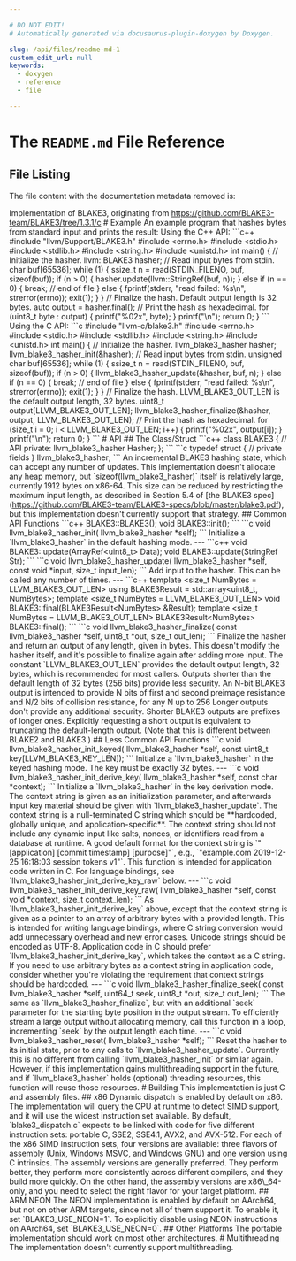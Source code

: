 ```yaml
---

# DO NOT EDIT!
# Automatically generated via docusaurus-plugin-doxygen by Doxygen.

slug: /api/files/readme-md-1
custom_edit_url: null
keywords:
  - doxygen
  - reference
  - file

---
```





# The `README.md` File Reference

<DoxygenPage pluginConfig={pluginConfig}>




## File Listing

The file content with the documentation metadata removed is:

<ProgramListing>

<CodeLine><Highlight kind="normal">Implementation of BLAKE3, originating from https://github.com/BLAKE3-team/BLAKE3/tree/1.3.1/c</Highlight></CodeLine>
<CodeLine></CodeLine>
<CodeLine><Highlight kind="normal"># Example</Highlight></CodeLine>
<CodeLine></CodeLine>
<CodeLine><Highlight kind="normal">An example program that hashes bytes from standard input and prints the</Highlight></CodeLine>
<CodeLine><Highlight kind="normal">result:</Highlight></CodeLine>
<CodeLine></CodeLine>
<CodeLine><Highlight kind="normal">Using the C++ API:</Highlight></CodeLine>
<CodeLine></CodeLine>
<CodeLine><Highlight kind="normal">&#96;&#96;&#96;c++</Highlight></CodeLine>
<CodeLine><Highlight kind="normal">#include &quot;llvm/Support/BLAKE3.h&quot;</Highlight></CodeLine>
<CodeLine><Highlight kind="normal">#include &lt;errno.h&gt;</Highlight></CodeLine>
<CodeLine><Highlight kind="normal">#include &lt;stdio.h&gt;</Highlight></CodeLine>
<CodeLine><Highlight kind="normal">#include &lt;stdlib.h&gt;</Highlight></CodeLine>
<CodeLine><Highlight kind="normal">#include &lt;string.h&gt;</Highlight></CodeLine>
<CodeLine><Highlight kind="normal">#include &lt;unistd.h&gt;</Highlight></CodeLine>
<CodeLine></CodeLine>
<CodeLine><Highlight kind="normal">int main() &#123;</Highlight></CodeLine>
<CodeLine><Highlight kind="normal">  // Initialize the hasher.</Highlight></CodeLine>
<CodeLine><Highlight kind="normal">  llvm::BLAKE3 hasher;</Highlight></CodeLine>
<CodeLine></CodeLine>
<CodeLine><Highlight kind="normal">  // Read input bytes from stdin.</Highlight></CodeLine>
<CodeLine><Highlight kind="normal">  char buf&#91;65536&#93;;</Highlight></CodeLine>
<CodeLine><Highlight kind="normal">  while (1) &#123;</Highlight></CodeLine>
<CodeLine><Highlight kind="normal">    ssize&#95;t n = read(STDIN&#95;FILENO, buf, sizeof(buf));</Highlight></CodeLine>
<CodeLine><Highlight kind="normal">    if (n &gt; 0) &#123;</Highlight></CodeLine>
<CodeLine><Highlight kind="normal">      hasher.update(llvm::StringRef(buf, n));</Highlight></CodeLine>
<CodeLine><Highlight kind="normal">    &#125; else if (n == 0) &#123;</Highlight></CodeLine>
<CodeLine><Highlight kind="normal">      break; // end of file</Highlight></CodeLine>
<CodeLine><Highlight kind="normal">    &#125; else &#123;</Highlight></CodeLine>
<CodeLine><Highlight kind="normal">      fprintf(stderr, &quot;read failed: %s\\n&quot;, strerror(errno));</Highlight></CodeLine>
<CodeLine><Highlight kind="normal">      exit(1);</Highlight></CodeLine>
<CodeLine><Highlight kind="normal">    &#125;</Highlight></CodeLine>
<CodeLine><Highlight kind="normal">  &#125;</Highlight></CodeLine>
<CodeLine></CodeLine>
<CodeLine><Highlight kind="normal">  // Finalize the hash. Default output length is 32 bytes.</Highlight></CodeLine>
<CodeLine><Highlight kind="normal">  auto output = hasher.final();</Highlight></CodeLine>
<CodeLine></CodeLine>
<CodeLine><Highlight kind="normal">  // Print the hash as hexadecimal.</Highlight></CodeLine>
<CodeLine><Highlight kind="normal">  for (uint8&#95;t byte : output) &#123;</Highlight></CodeLine>
<CodeLine><Highlight kind="normal">    printf(&quot;%02x&quot;, byte);</Highlight></CodeLine>
<CodeLine><Highlight kind="normal">  &#125;</Highlight></CodeLine>
<CodeLine><Highlight kind="normal">  printf(&quot;\\n&quot;);</Highlight></CodeLine>
<CodeLine><Highlight kind="normal">  return 0;</Highlight></CodeLine>
<CodeLine><Highlight kind="normal">&#125;</Highlight></CodeLine>
<CodeLine><Highlight kind="normal">&#96;&#96;&#96;</Highlight></CodeLine>
<CodeLine></CodeLine>
<CodeLine><Highlight kind="normal">Using the C API:</Highlight></CodeLine>
<CodeLine></CodeLine>
<CodeLine><Highlight kind="normal">&#96;&#96;&#96;c</Highlight></CodeLine>
<CodeLine><Highlight kind="normal">#include &quot;llvm-c/blake3.h&quot;</Highlight></CodeLine>
<CodeLine><Highlight kind="normal">#include &lt;errno.h&gt;</Highlight></CodeLine>
<CodeLine><Highlight kind="normal">#include &lt;stdio.h&gt;</Highlight></CodeLine>
<CodeLine><Highlight kind="normal">#include &lt;stdlib.h&gt;</Highlight></CodeLine>
<CodeLine><Highlight kind="normal">#include &lt;string.h&gt;</Highlight></CodeLine>
<CodeLine><Highlight kind="normal">#include &lt;unistd.h&gt;</Highlight></CodeLine>
<CodeLine></CodeLine>
<CodeLine><Highlight kind="normal">int main() &#123;</Highlight></CodeLine>
<CodeLine><Highlight kind="normal">  // Initialize the hasher.</Highlight></CodeLine>
<CodeLine><Highlight kind="normal">  llvm&#95;blake3&#95;hasher hasher;</Highlight></CodeLine>
<CodeLine><Highlight kind="normal">  llvm&#95;blake3&#95;hasher&#95;init(&amp;hasher);</Highlight></CodeLine>
<CodeLine></CodeLine>
<CodeLine><Highlight kind="normal">  // Read input bytes from stdin.</Highlight></CodeLine>
<CodeLine><Highlight kind="normal">  unsigned char buf&#91;65536&#93;;</Highlight></CodeLine>
<CodeLine><Highlight kind="normal">  while (1) &#123;</Highlight></CodeLine>
<CodeLine><Highlight kind="normal">    ssize&#95;t n = read(STDIN&#95;FILENO, buf, sizeof(buf));</Highlight></CodeLine>
<CodeLine><Highlight kind="normal">    if (n &gt; 0) &#123;</Highlight></CodeLine>
<CodeLine><Highlight kind="normal">      llvm&#95;blake3&#95;hasher&#95;update(&amp;hasher, buf, n);</Highlight></CodeLine>
<CodeLine><Highlight kind="normal">    &#125; else if (n == 0) &#123;</Highlight></CodeLine>
<CodeLine><Highlight kind="normal">      break; // end of file</Highlight></CodeLine>
<CodeLine><Highlight kind="normal">    &#125; else &#123;</Highlight></CodeLine>
<CodeLine><Highlight kind="normal">      fprintf(stderr, &quot;read failed: %s\\n&quot;, strerror(errno));</Highlight></CodeLine>
<CodeLine><Highlight kind="normal">      exit(1);</Highlight></CodeLine>
<CodeLine><Highlight kind="normal">    &#125;</Highlight></CodeLine>
<CodeLine><Highlight kind="normal">  &#125;</Highlight></CodeLine>
<CodeLine></CodeLine>
<CodeLine><Highlight kind="normal">  // Finalize the hash. LLVM&#95;BLAKE3&#95;OUT&#95;LEN is the default output length, 32 bytes.</Highlight></CodeLine>
<CodeLine><Highlight kind="normal">  uint8&#95;t output&#91;LLVM&#95;BLAKE3&#95;OUT&#95;LEN&#93;;</Highlight></CodeLine>
<CodeLine><Highlight kind="normal">  llvm&#95;blake3&#95;hasher&#95;finalize(&amp;hasher, output, LLVM&#95;BLAKE3&#95;OUT&#95;LEN);</Highlight></CodeLine>
<CodeLine></CodeLine>
<CodeLine><Highlight kind="normal">  // Print the hash as hexadecimal.</Highlight></CodeLine>
<CodeLine><Highlight kind="normal">  for (size&#95;t i = 0; i &lt; LLVM&#95;BLAKE3&#95;OUT&#95;LEN; i++) &#123;</Highlight></CodeLine>
<CodeLine><Highlight kind="normal">    printf(&quot;%02x&quot;, output&#91;i&#93;);</Highlight></CodeLine>
<CodeLine><Highlight kind="normal">  &#125;</Highlight></CodeLine>
<CodeLine><Highlight kind="normal">  printf(&quot;\\n&quot;);</Highlight></CodeLine>
<CodeLine><Highlight kind="normal">  return 0;</Highlight></CodeLine>
<CodeLine><Highlight kind="normal">&#125;</Highlight></CodeLine>
<CodeLine><Highlight kind="normal">&#96;&#96;&#96;</Highlight></CodeLine>
<CodeLine></CodeLine>
<CodeLine><Highlight kind="normal"># API</Highlight></CodeLine>
<CodeLine></CodeLine>
<CodeLine><Highlight kind="normal">## The Class/Struct</Highlight></CodeLine>
<CodeLine></CodeLine>
<CodeLine><Highlight kind="normal">&#96;&#96;&#96;c++</Highlight></CodeLine>
<CodeLine><Highlight kind="normal">class BLAKE3 &#123;</Highlight></CodeLine>
<CodeLine><Highlight kind="normal">  // API</Highlight></CodeLine>
<CodeLine><Highlight kind="normal">private:</Highlight></CodeLine>
<CodeLine><Highlight kind="normal">  llvm&#95;blake3&#95;hasher Hasher;</Highlight></CodeLine>
<CodeLine><Highlight kind="normal">&#125;;</Highlight></CodeLine>
<CodeLine><Highlight kind="normal">&#96;&#96;&#96;</Highlight></CodeLine>
<CodeLine><Highlight kind="normal">&#96;&#96;&#96;c</Highlight></CodeLine>
<CodeLine><Highlight kind="normal">typedef struct &#123;</Highlight></CodeLine>
<CodeLine><Highlight kind="normal">  // private fields</Highlight></CodeLine>
<CodeLine><Highlight kind="normal">&#125; llvm&#95;blake3&#95;hasher;</Highlight></CodeLine>
<CodeLine><Highlight kind="normal">&#96;&#96;&#96;</Highlight></CodeLine>
<CodeLine></CodeLine>
<CodeLine><Highlight kind="normal">An incremental BLAKE3 hashing state, which can accept any number of</Highlight></CodeLine>
<CodeLine><Highlight kind="normal">updates. This implementation doesn&#39;t allocate any heap memory, but</Highlight></CodeLine>
<CodeLine><Highlight kind="normal">&#96;sizeof(llvm&#95;blake3&#95;hasher)&#96; itself is relatively large, currently 1912 bytes</Highlight></CodeLine>
<CodeLine><Highlight kind="normal">on x86-64. This size can be reduced by restricting the maximum input</Highlight></CodeLine>
<CodeLine><Highlight kind="normal">length, as described in Section 5.4 of &#91;the BLAKE3</Highlight></CodeLine>
<CodeLine><Highlight kind="normal">spec&#93;(https://github.com/BLAKE3-team/BLAKE3-specs/blob/master/blake3.pdf),</Highlight></CodeLine>
<CodeLine><Highlight kind="normal">but this implementation doesn&#39;t currently support that strategy.</Highlight></CodeLine>
<CodeLine></CodeLine>
<CodeLine><Highlight kind="normal">## Common API Functions</Highlight></CodeLine>
<CodeLine></CodeLine>
<CodeLine><Highlight kind="normal">&#96;&#96;&#96;c++</Highlight></CodeLine>
<CodeLine><Highlight kind="normal">BLAKE3::BLAKE3();</Highlight></CodeLine>
<CodeLine></CodeLine>
<CodeLine><Highlight kind="normal">void BLAKE3::init();</Highlight></CodeLine>
<CodeLine><Highlight kind="normal">&#96;&#96;&#96;</Highlight></CodeLine>
<CodeLine><Highlight kind="normal">&#96;&#96;&#96;c</Highlight></CodeLine>
<CodeLine><Highlight kind="normal">void llvm&#95;blake3&#95;hasher&#95;init(</Highlight></CodeLine>
<CodeLine><Highlight kind="normal">  llvm&#95;blake3&#95;hasher &#42;self);</Highlight></CodeLine>
<CodeLine><Highlight kind="normal">&#96;&#96;&#96;</Highlight></CodeLine>
<CodeLine></CodeLine>
<CodeLine><Highlight kind="normal">Initialize a &#96;llvm&#95;blake3&#95;hasher&#96; in the default hashing mode.</Highlight></CodeLine>
<CodeLine></CodeLine>
<CodeLine><Highlight kind="normal">---</Highlight></CodeLine>
<CodeLine></CodeLine>
<CodeLine><Highlight kind="normal">&#96;&#96;&#96;c++</Highlight></CodeLine>
<CodeLine><Highlight kind="normal">void BLAKE3::update(ArrayRef&lt;uint8&#95;t&gt; Data);</Highlight></CodeLine>
<CodeLine></CodeLine>
<CodeLine><Highlight kind="normal">void BLAKE3::update(StringRef Str);</Highlight></CodeLine>
<CodeLine><Highlight kind="normal">&#96;&#96;&#96;</Highlight></CodeLine>
<CodeLine><Highlight kind="normal">&#96;&#96;&#96;c</Highlight></CodeLine>
<CodeLine><Highlight kind="normal">void llvm&#95;blake3&#95;hasher&#95;update(</Highlight></CodeLine>
<CodeLine><Highlight kind="normal">  llvm&#95;blake3&#95;hasher &#42;self,</Highlight></CodeLine>
<CodeLine><Highlight kind="normal">  const void &#42;input,</Highlight></CodeLine>
<CodeLine><Highlight kind="normal">  size&#95;t input&#95;len);</Highlight></CodeLine>
<CodeLine><Highlight kind="normal">&#96;&#96;&#96;</Highlight></CodeLine>
<CodeLine></CodeLine>
<CodeLine><Highlight kind="normal">Add input to the hasher. This can be called any number of times.</Highlight></CodeLine>
<CodeLine></CodeLine>
<CodeLine><Highlight kind="normal">---</Highlight></CodeLine>
<CodeLine></CodeLine>
<CodeLine><Highlight kind="normal">&#96;&#96;&#96;c++</Highlight></CodeLine>
<CodeLine><Highlight kind="normal">template &lt;size&#95;t NumBytes = LLVM&#95;BLAKE3&#95;OUT&#95;LEN&gt;</Highlight></CodeLine>
<CodeLine><Highlight kind="normal">using BLAKE3Result = std::array&lt;uint8&#95;t, NumBytes&gt;;</Highlight></CodeLine>
<CodeLine></CodeLine>
<CodeLine><Highlight kind="normal">template &lt;size&#95;t NumBytes = LLVM&#95;BLAKE3&#95;OUT&#95;LEN&gt;</Highlight></CodeLine>
<CodeLine><Highlight kind="normal">void BLAKE3::final(BLAKE3Result&lt;NumBytes&gt; &amp;Result);</Highlight></CodeLine>
<CodeLine></CodeLine>
<CodeLine><Highlight kind="normal">template &lt;size&#95;t NumBytes = LLVM&#95;BLAKE3&#95;OUT&#95;LEN&gt;</Highlight></CodeLine>
<CodeLine><Highlight kind="normal">BLAKE3Result&lt;NumBytes&gt; BLAKE3::final();</Highlight></CodeLine>
<CodeLine><Highlight kind="normal">&#96;&#96;&#96;</Highlight></CodeLine>
<CodeLine><Highlight kind="normal">&#96;&#96;&#96;c</Highlight></CodeLine>
<CodeLine><Highlight kind="normal">void llvm&#95;blake3&#95;hasher&#95;finalize(</Highlight></CodeLine>
<CodeLine><Highlight kind="normal">  const llvm&#95;blake3&#95;hasher &#42;self,</Highlight></CodeLine>
<CodeLine><Highlight kind="normal">  uint8&#95;t &#42;out,</Highlight></CodeLine>
<CodeLine><Highlight kind="normal">  size&#95;t out&#95;len);</Highlight></CodeLine>
<CodeLine><Highlight kind="normal">&#96;&#96;&#96;</Highlight></CodeLine>
<CodeLine></CodeLine>
<CodeLine><Highlight kind="normal">Finalize the hasher and return an output of any length, given in bytes.</Highlight></CodeLine>
<CodeLine><Highlight kind="normal">This doesn&#39;t modify the hasher itself, and it&#39;s possible to finalize</Highlight></CodeLine>
<CodeLine><Highlight kind="normal">again after adding more input. The constant &#96;LLVM&#95;BLAKE3&#95;OUT&#95;LEN&#96; provides</Highlight></CodeLine>
<CodeLine><Highlight kind="normal">the default output length, 32 bytes, which is recommended for most</Highlight></CodeLine>
<CodeLine><Highlight kind="normal">callers.</Highlight></CodeLine>
<CodeLine></CodeLine>
<CodeLine><Highlight kind="normal">Outputs shorter than the default length of 32 bytes (256 bits) provide</Highlight></CodeLine>
<CodeLine><Highlight kind="normal">less security. An N-bit BLAKE3 output is intended to provide N bits of</Highlight></CodeLine>
<CodeLine><Highlight kind="normal">first and second preimage resistance and N/2 bits of collision</Highlight></CodeLine>
<CodeLine><Highlight kind="normal">resistance, for any N up to 256 Longer outputs don&#39;t provide any</Highlight></CodeLine>
<CodeLine><Highlight kind="normal">additional security.</Highlight></CodeLine>
<CodeLine></CodeLine>
<CodeLine><Highlight kind="normal">Shorter BLAKE3 outputs are prefixes of longer ones. Explicitly</Highlight></CodeLine>
<CodeLine><Highlight kind="normal">requesting a short output is equivalent to truncating the default-length</Highlight></CodeLine>
<CodeLine><Highlight kind="normal">output. (Note that this is different between BLAKE2 and BLAKE3.)</Highlight></CodeLine>
<CodeLine></CodeLine>
<CodeLine><Highlight kind="normal">## Less Common API Functions</Highlight></CodeLine>
<CodeLine></CodeLine>
<CodeLine><Highlight kind="normal">&#96;&#96;&#96;c</Highlight></CodeLine>
<CodeLine><Highlight kind="normal">void llvm&#95;blake3&#95;hasher&#95;init&#95;keyed(</Highlight></CodeLine>
<CodeLine><Highlight kind="normal">  llvm&#95;blake3&#95;hasher &#42;self,</Highlight></CodeLine>
<CodeLine><Highlight kind="normal">  const uint8&#95;t key&#91;LLVM&#95;BLAKE3&#95;KEY&#95;LEN&#93;);</Highlight></CodeLine>
<CodeLine><Highlight kind="normal">&#96;&#96;&#96;</Highlight></CodeLine>
<CodeLine></CodeLine>
<CodeLine><Highlight kind="normal">Initialize a &#96;llvm&#95;blake3&#95;hasher&#96; in the keyed hashing mode. The key must be</Highlight></CodeLine>
<CodeLine><Highlight kind="normal">exactly 32 bytes.</Highlight></CodeLine>
<CodeLine></CodeLine>
<CodeLine><Highlight kind="normal">---</Highlight></CodeLine>
<CodeLine></CodeLine>
<CodeLine><Highlight kind="normal">&#96;&#96;&#96;c</Highlight></CodeLine>
<CodeLine><Highlight kind="normal">void llvm&#95;blake3&#95;hasher&#95;init&#95;derive&#95;key(</Highlight></CodeLine>
<CodeLine><Highlight kind="normal">  llvm&#95;blake3&#95;hasher &#42;self,</Highlight></CodeLine>
<CodeLine><Highlight kind="normal">  const char &#42;context);</Highlight></CodeLine>
<CodeLine><Highlight kind="normal">&#96;&#96;&#96;</Highlight></CodeLine>
<CodeLine></CodeLine>
<CodeLine><Highlight kind="normal">Initialize a &#96;llvm&#95;blake3&#95;hasher&#96; in the key derivation mode. The context</Highlight></CodeLine>
<CodeLine><Highlight kind="normal">string is given as an initialization parameter, and afterwards input key</Highlight></CodeLine>
<CodeLine><Highlight kind="normal">material should be given with &#96;llvm&#95;blake3&#95;hasher&#95;update&#96;. The context string</Highlight></CodeLine>
<CodeLine><Highlight kind="normal">is a null-terminated C string which should be &#42;&#42;hardcoded, globally</Highlight></CodeLine>
<CodeLine><Highlight kind="normal">unique, and application-specific&#42;&#42;. The context string should not</Highlight></CodeLine>
<CodeLine><Highlight kind="normal">include any dynamic input like salts, nonces, or identifiers read from a</Highlight></CodeLine>
<CodeLine><Highlight kind="normal">database at runtime. A good default format for the context string is</Highlight></CodeLine>
<CodeLine><Highlight kind="normal">&#96;&quot;&#91;application&#93; &#91;commit timestamp&#93; &#91;purpose&#93;&quot;&#96;, e.g., &#96;&quot;example.com</Highlight></CodeLine>
<CodeLine><Highlight kind="normal">2019-12-25 16:18:03 session tokens v1&quot;&#96;.</Highlight></CodeLine>
<CodeLine></CodeLine>
<CodeLine><Highlight kind="normal">This function is intended for application code written in C. For</Highlight></CodeLine>
<CodeLine><Highlight kind="normal">language bindings, see &#96;llvm&#95;blake3&#95;hasher&#95;init&#95;derive&#95;key&#95;raw&#96; below.</Highlight></CodeLine>
<CodeLine></CodeLine>
<CodeLine><Highlight kind="normal">---</Highlight></CodeLine>
<CodeLine></CodeLine>
<CodeLine><Highlight kind="normal">&#96;&#96;&#96;c</Highlight></CodeLine>
<CodeLine><Highlight kind="normal">void llvm&#95;blake3&#95;hasher&#95;init&#95;derive&#95;key&#95;raw(</Highlight></CodeLine>
<CodeLine><Highlight kind="normal">  llvm&#95;blake3&#95;hasher &#42;self,</Highlight></CodeLine>
<CodeLine><Highlight kind="normal">  const void &#42;context,</Highlight></CodeLine>
<CodeLine><Highlight kind="normal">  size&#95;t context&#95;len);</Highlight></CodeLine>
<CodeLine><Highlight kind="normal">&#96;&#96;&#96;</Highlight></CodeLine>
<CodeLine></CodeLine>
<CodeLine><Highlight kind="normal">As &#96;llvm&#95;blake3&#95;hasher&#95;init&#95;derive&#95;key&#96; above, except that the context string</Highlight></CodeLine>
<CodeLine><Highlight kind="normal">is given as a pointer to an array of arbitrary bytes with a provided</Highlight></CodeLine>
<CodeLine><Highlight kind="normal">length. This is intended for writing language bindings, where C string</Highlight></CodeLine>
<CodeLine><Highlight kind="normal">conversion would add unnecessary overhead and new error cases. Unicode</Highlight></CodeLine>
<CodeLine><Highlight kind="normal">strings should be encoded as UTF-8.</Highlight></CodeLine>
<CodeLine></CodeLine>
<CodeLine><Highlight kind="normal">Application code in C should prefer &#96;llvm&#95;blake3&#95;hasher&#95;init&#95;derive&#95;key&#96;,</Highlight></CodeLine>
<CodeLine><Highlight kind="normal">which takes the context as a C string. If you need to use arbitrary</Highlight></CodeLine>
<CodeLine><Highlight kind="normal">bytes as a context string in application code, consider whether you&#39;re</Highlight></CodeLine>
<CodeLine><Highlight kind="normal">violating the requirement that context strings should be hardcoded.</Highlight></CodeLine>
<CodeLine></CodeLine>
<CodeLine><Highlight kind="normal">---</Highlight></CodeLine>
<CodeLine></CodeLine>
<CodeLine><Highlight kind="normal">&#96;&#96;&#96;c</Highlight></CodeLine>
<CodeLine><Highlight kind="normal">void llvm&#95;blake3&#95;hasher&#95;finalize&#95;seek(</Highlight></CodeLine>
<CodeLine><Highlight kind="normal">  const llvm&#95;blake3&#95;hasher &#42;self,</Highlight></CodeLine>
<CodeLine><Highlight kind="normal">  uint64&#95;t seek,</Highlight></CodeLine>
<CodeLine><Highlight kind="normal">  uint8&#95;t &#42;out,</Highlight></CodeLine>
<CodeLine><Highlight kind="normal">  size&#95;t out&#95;len);</Highlight></CodeLine>
<CodeLine><Highlight kind="normal">&#96;&#96;&#96;</Highlight></CodeLine>
<CodeLine></CodeLine>
<CodeLine><Highlight kind="normal">The same as &#96;llvm&#95;blake3&#95;hasher&#95;finalize&#96;, but with an additional &#96;seek&#96;</Highlight></CodeLine>
<CodeLine><Highlight kind="normal">parameter for the starting byte position in the output stream. To</Highlight></CodeLine>
<CodeLine><Highlight kind="normal">efficiently stream a large output without allocating memory, call this</Highlight></CodeLine>
<CodeLine><Highlight kind="normal">function in a loop, incrementing &#96;seek&#96; by the output length each time.</Highlight></CodeLine>
<CodeLine></CodeLine>
<CodeLine><Highlight kind="normal">---</Highlight></CodeLine>
<CodeLine></CodeLine>
<CodeLine><Highlight kind="normal">&#96;&#96;&#96;c</Highlight></CodeLine>
<CodeLine><Highlight kind="normal">void llvm&#95;blake3&#95;hasher&#95;reset(</Highlight></CodeLine>
<CodeLine><Highlight kind="normal">  llvm&#95;blake3&#95;hasher &#42;self);</Highlight></CodeLine>
<CodeLine><Highlight kind="normal">&#96;&#96;&#96;</Highlight></CodeLine>
<CodeLine></CodeLine>
<CodeLine><Highlight kind="normal">Reset the hasher to its initial state, prior to any calls to</Highlight></CodeLine>
<CodeLine><Highlight kind="normal">&#96;llvm&#95;blake3&#95;hasher&#95;update&#96;. Currently this is no different from calling</Highlight></CodeLine>
<CodeLine><Highlight kind="normal">&#96;llvm&#95;blake3&#95;hasher&#95;init&#96; or similar again. However, if this implementation gains</Highlight></CodeLine>
<CodeLine><Highlight kind="normal">multithreading support in the future, and if &#96;llvm&#95;blake3&#95;hasher&#96; holds (optional)</Highlight></CodeLine>
<CodeLine><Highlight kind="normal">threading resources, this function will reuse those resources.</Highlight></CodeLine>
<CodeLine></CodeLine>
<CodeLine></CodeLine>
<CodeLine><Highlight kind="normal"># Building</Highlight></CodeLine>
<CodeLine></CodeLine>
<CodeLine><Highlight kind="normal">This implementation is just C and assembly files.</Highlight></CodeLine>
<CodeLine></CodeLine>
<CodeLine><Highlight kind="normal">## x86</Highlight></CodeLine>
<CodeLine></CodeLine>
<CodeLine><Highlight kind="normal">Dynamic dispatch is enabled by default on x86. The implementation will</Highlight></CodeLine>
<CodeLine><Highlight kind="normal">query the CPU at runtime to detect SIMD support, and it will use the</Highlight></CodeLine>
<CodeLine><Highlight kind="normal">widest instruction set available. By default, &#96;blake3&#95;dispatch.c&#96;</Highlight></CodeLine>
<CodeLine><Highlight kind="normal">expects to be linked with code for five different instruction sets:</Highlight></CodeLine>
<CodeLine><Highlight kind="normal">portable C, SSE2, SSE4.1, AVX2, and AVX-512.</Highlight></CodeLine>
<CodeLine></CodeLine>
<CodeLine><Highlight kind="normal">For each of the x86 SIMD instruction sets, four versions are available:</Highlight></CodeLine>
<CodeLine><Highlight kind="normal">three flavors of assembly (Unix, Windows MSVC, and Windows GNU) and one</Highlight></CodeLine>
<CodeLine><Highlight kind="normal">version using C intrinsics. The assembly versions are generally</Highlight></CodeLine>
<CodeLine><Highlight kind="normal">preferred. They perform better, they perform more consistently across</Highlight></CodeLine>
<CodeLine><Highlight kind="normal">different compilers, and they build more quickly. On the other hand, the</Highlight></CodeLine>
<CodeLine><Highlight kind="normal">assembly versions are x86\\&#95;64-only, and you need to select the right</Highlight></CodeLine>
<CodeLine><Highlight kind="normal">flavor for your target platform.</Highlight></CodeLine>
<CodeLine></CodeLine>
<CodeLine><Highlight kind="normal">## ARM NEON</Highlight></CodeLine>
<CodeLine></CodeLine>
<CodeLine><Highlight kind="normal">The NEON implementation is enabled by default on AArch64, but not on</Highlight></CodeLine>
<CodeLine><Highlight kind="normal">other ARM targets, since not all of them support it. To enable it, set</Highlight></CodeLine>
<CodeLine><Highlight kind="normal">&#96;BLAKE3&#95;USE&#95;NEON=1&#96;.</Highlight></CodeLine>
<CodeLine></CodeLine>
<CodeLine><Highlight kind="normal">To explicitiy disable using NEON instructions on AArch64, set</Highlight></CodeLine>
<CodeLine><Highlight kind="normal">&#96;BLAKE3&#95;USE&#95;NEON=0&#96;.</Highlight></CodeLine>
<CodeLine></CodeLine>
<CodeLine><Highlight kind="normal">## Other Platforms</Highlight></CodeLine>
<CodeLine></CodeLine>
<CodeLine><Highlight kind="normal">The portable implementation should work on most other architectures.</Highlight></CodeLine>
<CodeLine></CodeLine>
<CodeLine><Highlight kind="normal"># Multithreading</Highlight></CodeLine>
<CodeLine></CodeLine>
<CodeLine><Highlight kind="normal">The implementation doesn&#39;t currently support multithreading.</Highlight></CodeLine>

</ProgramListing>

</DoxygenPage>
